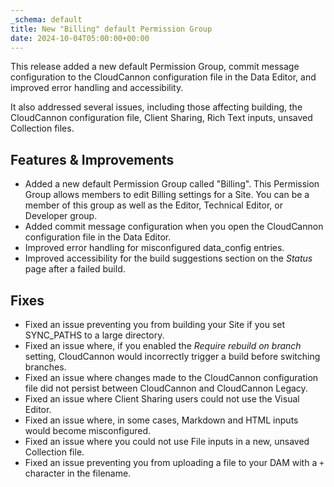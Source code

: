 ```yaml
---
_schema: default
title: New "Billing" default Permission Group
date: 2024-10-04T05:00:00+00:00
---
```

This release added a new default Permission Group, commit message configuration to the CloudCannon configuration file in the Data Editor, and improved error handling and accessibility.

It also addressed several issues, including those affecting building, the CloudCannon configuration file, Client Sharing, Rich Text inputs, unsaved Collection files.

## Features & Improvements

* Added a new default Permission Group called "Billing". This Permission Group allows members to edit Billing settings for a Site. You can be a member of this group as well as the Editor, Technical Editor, or Developer group.
* Added commit message configuration when you open the CloudCannon configuration file in the Data Editor.
* Improved error handling for misconfigured data\_config entries.
* Improved accessibility for the build suggestions section on the *Status* page after a failed build.

## Fixes

* Fixed an issue preventing you from building your Site if you set SYNC\_PATHS to a large directory.
* Fixed an issue where, if you enabled the *Require rebuild on branch* setting, CloudCannon would incorrectly trigger a build before switching branches.
* Fixed an issue where changes made to the CloudCannon configuration file did not persist between CloudCannon and CloudCannon Legacy.
* Fixed an issue where Client Sharing users could not use the Visual Editor.
* Fixed an issue where, in some cases, Markdown and HTML inputs would become misconfigured.
* Fixed an issue where you could not use File inputs in a new, unsaved Collection file.
* Fixed an issue preventing you from uploading a file to your DAM with a `+` character in the filename.